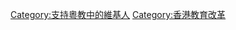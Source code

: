 {{Userbox
  |id=粵教中
  |id-fc=#FFFF00
  |id-c=#FF0000
  |id-s=8
  |info=這用戶支持繼續使用'''[[粵語]]'''教授'''[[中國語文|中國語文科]]'''。
  |info-c=#C1FF61
  |info-s=8
  |info-fc=#550B00
  |border-c=black
}}
[[Category:支持粵教中的維基人]]
<noinclude>[[Category:香港教育改革]]</noinclude>